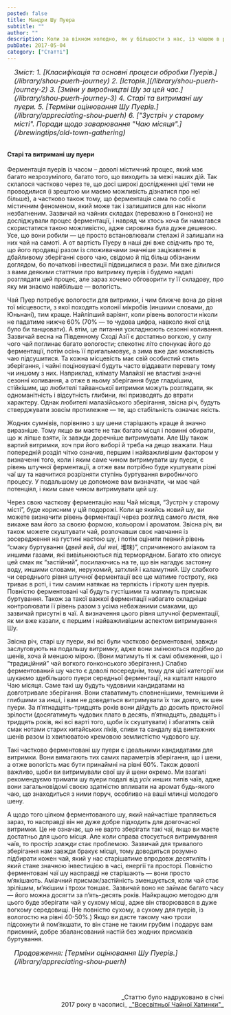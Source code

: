 ```yaml
---
posted: false
title: Мандри Шу Пуера
subtitle: ""
author: ""
description: Коли за вікном холодно, як у більшости з нас, із чашею в руках цього темного, насиченого настою ідеально спостерігати за зимовими пейзажами надворі...
pubDate: 2017-05-04
category: ["Статті"]
---
```


<section style="font-size: 1rem; font-style: italic; padding-left: 1rem; margin-bottom: 2rem;">
    Зміст:
    1. [Класифікація та основні процеси обробки Пуерів.](/library/shou-puerh-journey)
    2. [Історія.](/library/shou-puerh-journey-2)
    3. [Зміни у виробництві Шу за цей час.](/library/shou-puerh-journey-3)
    4. Старі та витримані шу пуери.
    5. [Терміни оцінювання Шу Пуерів.](/library/appreciating-shou-puerh)
    6. ["Зустріч у старому місті". Поради щодо заварювання "Чаю місяця".](/brewingtips/old-town-gathering)
</section>


#### Старі та витримані шу пуери
Ферментація пуерів із часом – доволі містичний процес, який має багато незрозумілого, багато того, що виходить за межі наших дій. Так склалося частково через те, що досі широкі дослідження цієї теми не проводилися (і зрештою ми маємо можливість дізнатися про неї більше), а частково також тому, що ферментація сама по собі є містичним феноменом, який може так і залишитися для нас ніколи незбагненим. Зазвичай на чайних складах (переважно в Гонконзі) не досліджували процес ферментації, і навряд чи хтось хоча би намагався скористатися такою можливістю, адже сировина була дуже дешевою. Усе, що вони робили — це просто встановлювали стелажі й залишали на них чай на самоті. А от вартість Пуеру в наші дні вже свідчить про те, що його продавці разом із споживачами значніше зацікавлені в дбайливому зберіганні свого чаю, свідомо й під більш обізнаним доглядом, бо початкові інвестиції підвищилися в рази. Ми вже ділилися з вами деякими статтями про витримку пуерів і будемо надалі розглядати цей процес, але зараз хочемо обговорити ту її складову, про яку ми знаємо найбільше — вологість.

Чай Пуер потребує вологости для витримки, і чим ближче вона до рівня тої місцевости, з якої походять колонії мікробів (иншими словами, до Юньнані), тим краще. Найліпший варіянт, коли рівень вологости ніколи не падатиме нижче 60% (70% — то чудова цифра, навколо якої слід було би танцювати). А втім, це питання ускладнюють сезонні коливання. Зазвичай весна на Південному Сході Азії є достатньо вогкою, у силу чого чай поглинає багато вологости; спекотнє літо спонукає його до ферментації, потім осінь її пригальмовує, а зима вже дає можливість чаю підсушитися. Та кожна місцевість має свій особистий стиль зберігання, і чайні поціновувачі будуть часто віддавати перевагу тому чи иншому з них. Наприклад, клімату Малайзії не властиві значні сезонні коливання, а отже в ньому зберігання буде гладкішим, стійкішим, що любителі тайванської витримки можуть розглядати, як одноманітність і відсутність глибини, які призводять до втрати характеру. Однак любителі малазійського зберігання, звісна річ, будуть стверджувати зовсім протилежне — те, що стабільність означає якість.

Жодних сумнівів, порівняно з шу шени старішають краще й значно виразніше. Тому якщо ви маєте не так багато місця і повинні обирати, що ж ліпше взяти, їх завжди доречніше витримувати. Але Шу також вартий витримки, хоч при його виборі й треба на дещо зважати. Наш попередній розділ чітко означив, першим і найважливішим фактором у визначенні того, коли і яким саме чином витримувати шу пуери, є рівень штучної ферментації, а отже вам потрібно буде куштувати різні чаї шу та навчитися розрізняти ступінь буртування виробничого процесу. У подальшому це допоможе вам визначати, чи має чай потенціял, і яким саме чином витримувати цей шу.

Через свою часткову ферментацію наш Чай місяця, “Зустріч у старому місті”, буде корисним у цій подорожі. Коли це якийсь новий шу, ви можете визначити рівень ферментації через розгляд самого листя, яке викаже вам його за своєю формою, кольором і ароматом. Звісна річ, ви також можете скуштувати чай, розпочавши своє навчання із зосередження на густині настою шу, і потім оцінити певний рівень “смаку буртування (_двей вей_, _dui wei_, 堆味)”, спричиненого аміаком та иншими газами, які вивільнюються під терморядном. Багато хто описує цей смак як “застійний”, посилаючись на те, що він нагадує застояну воду, иншими словами, нерухомий, затхлий і каламутний. Шу слабкого чи середнього рівня штучної ферментації все ще матиме гостроту, яка триває в роті, і тим самим натякає на терпкість і гіркоту шен пуерів. Повністю ферментовані чаї будуть густішими та матимуть присмак буртування. Також за такої важкої ферментації набагато складніше контролювати її рівень разом з усіма небажаними смаками, що зазвичай присутні в чаї. А визначення цього рівня штучної ферментації, як ми вже казали, є першим і найважливішим аспектом витримування Шу.

Звісна річ, старі шу пуери, які всі були частково ферментовані, завжди заслуговують на подальшу витримку, адже вони змінюються подібно до шенів, хоча й меншою мірою. (Вони матимуть ті ж самі обмеження, що і “традиційний” чай вогкого гонконського зберігання.) Слабко ферментований шу часто є доволі посереднім, тому для цієї категорії ми шукаємо здебільшого пуери середньої ферментації, на кшталт нашого Чаю місяця. Саме такі шу будуть чудовими кандидатами на довготривале зберігання. Вони ставатимуть сповненішими, темнішими й глибшими за инші, і вам не доведеться витримувати їх так довго, як шен пуери. За п’ятнадцять-тридцять років вони дійдуть до досить пристойної зрілости (досягатимуть чудових плато в десять, п’ятнадцять, двадцять і тридцять років, які всі варті того, щоби їх скуштувати) і збагатять свій смак нотами старих китайських ліків, сливи та сандалу від винтажних шенів разом із хвилюватою кремовою землистістю чудового шу.

Такі частково ферментовані шу пуери є ідеальними кандидатами для витримки. Вони вимагають тих самих параметрів зберігання, що і шени, а отже вологість має бути принаймні на рівні 60%. Також доволі важливо, щоби ви витримували свої шу й шени окремо. Ми взагалі рекомендуємо тримати шу пуери подалі від _усіх_ инших типів чаїв, адже вони загальновідомі своєю здатністю впливати на аромат будь-якого чаю, що знаходиться з ними поруч, особливо на ваші млинці молодого шену.

А щодо того цілком ферментованого шу, який найчастіше трапляється зараз, то насправді він не дуже добре підходить для довгочасної витримки. Це не означає, що не варто зберігати такі чаї, якщо ви маєте достатньо для цього місця. Але коли справа стосується витримування чаїв, то простір _завжди_ стає проблемою. Зазвичай для тривалого зберігання нам завжди бракує місця, тому доводиться розумно підбирати кожен чай, який у нас старішатиме впродовж десятиліть і який стане значною інвестицією в часі, енергії та просторі. Повністю ферментовані чаї шу насправді не старішають — вони просто м’якішають. Аміачний присмак/застійність зменшується, коли чай стає зрілішим, м’якішим і трохи тоншає. Зазвичай воно не займає багато часу — його можна досягти за п’ять-десять років. Найкращою методою для цього буде зберігати чай у сухому місці, адже він створювався в дуже вогкому середовищі. (Не повністю сухому, а сухому для пуерів, із вологостю на рівні 40-50%.) Якщо ви дасте такому чаю трохи підсохнути й пом’якшати, то він стане не таким грубим і подарує вам приємний, добре збалансований настій без жодних присмаків буртування.

<section style="font-size: 1rem; font-style: italic; padding-left: 1rem; margin-bottom: 2rem;">
    Продовження: [Терміни оцінювання Шу Пуерів.](/library/appreciating-shou-puerh)
</section>

<p>&nbsp;</p>
<p align="right" style="font-size: 0.9rem;">_Статтю було надруковано в січні<br />2017 року в часописі_ <a title="globalteahut.org" href="http://www.globalteahut.org/" target="blank" rel="noopener"> _"Всесвітньої Чайної Хатинки"_ </a></p>